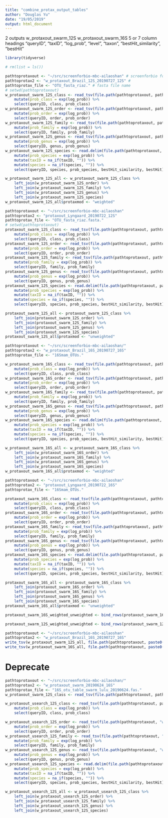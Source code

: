 ```yaml
---
title: "combine_protax_output_tables"
author: "Douglas Yu"
date: "19/05/2019"
output: html_document
---
```


2 outputs
    w_protaxout_swarm_12S
    w_protaxout_swarm_16S
5 or 7 column headings
"queryID", "taxID", "log_prob", "level", "taxon", "bestHit_similarity", "bestHit"

```r
library(tidyverse)
```

```r
# rm(list = ls())
```

```r
pathtoprotaxout <- "~/src/screenforbio-mbc-ailaoshan" # screenforbio folder
pathtoprotax2 <- "w_protaxout_Brazil_12S_20190727_12S" # 
pathtoprotax_file <- "OTU_fasta_riaz." # fasta file name
# setwd(pathtoprotaxout)
w_protaxout_swarm_12S_class <- read_tsv(file.path(pathtoprotaxout, pathtoprotax2, paste0(pathtoprotax_file, "w_class_probs")), col_names = c("queryID", "taxID", "log_prob", "level", "class")) %>% 
    mutate(prob_class = exp(log_prob)) %>% 
    select(queryID, class, prob_class)
w_protaxout_swarm_12S_order <- read_tsv(file.path(pathtoprotaxout, pathtoprotax2, paste0(pathtoprotax_file, "w_order_probs")), col_names = c("queryID", "taxID", "log_prob", "level", "order")) %>% 
    mutate(prob_order = exp(log_prob)) %>% 
    select(queryID, order, prob_order)
w_protaxout_swarm_12S_family <- read_tsv(file.path(pathtoprotaxout, pathtoprotax2, paste0(pathtoprotax_file, "w_family_probs")), col_names = c("queryID", "taxID", "log_prob", "level", "family")) %>% 
    mutate(prob_family = exp(log_prob)) %>% 
    select(queryID, family, prob_family)
w_protaxout_swarm_12S_genus <- read_tsv(file.path(pathtoprotaxout, pathtoprotax2, paste0(pathtoprotax_file, "w_genus_probs")), col_names = c("queryID", "taxID", "log_prob", "level", "genus")) %>% 
    mutate(prob_genus = exp(log_prob)) %>% 
    select(queryID, genus, prob_genus)
w_protaxout_swarm_12S_species <- read.delim(file.path(pathtoprotaxout, pathtoprotax2, paste0(pathtoprotax_file, "w_species_probs_sim")), stringsAsFactors = FALSE, sep = " ", col.names = c("queryID", "taxID", "log_prob", "level", "species", "bestHit_similarity", "bestHit")) %>% 
    mutate(prob_species = exp(log_prob)) %>% 
    mutate(taxID = na_if(taxID, "")) %>% 
    mutate(species = na_if(species, "")) %>% 
    select(queryID, species, prob_species, bestHit_similarity, bestHit)

w_protaxout_swarm_12S_all <- w_protaxout_swarm_12S_class %>% 
    left_join(w_protaxout_swarm_12S_order) %>% 
    left_join(w_protaxout_swarm_12S_family) %>% 
    left_join(w_protaxout_swarm_12S_genus) %>% 
    left_join(w_protaxout_swarm_12S_species) 
w_protaxout_swarm_12S_all$protaxmod <- "weighted"

```

```r
pathtoprotaxout <- "~/src/screenforbio-mbc-ailaoshan"
pathtoprotax2 <- "protaxout_Lyngaard_20190722_12S"
pathtoprotax_file <- "OTU_fasta_riaz.fasta."
# setwd(pathtoprotaxout)
protaxout_swarm_12S_class <- read_tsv(file.path(pathtoprotaxout, pathtoprotax2, paste0(pathtoprotax_file, "class_probs")), col_names = c("queryID", "taxID", "log_prob", "level", "class")) %>% 
    mutate(prob_class = exp(log_prob)) %>% 
    select(queryID, class, prob_class)
protaxout_swarm_12S_order <- read_tsv(file.path(pathtoprotaxout, pathtoprotax2, paste0(pathtoprotax_file, "order_probs")), col_names = c("queryID", "taxID", "log_prob", "level", "order")) %>% 
    mutate(prob_order = exp(log_prob)) %>% 
    select(queryID, order, prob_order)
protaxout_swarm_12S_family <- read_tsv(file.path(pathtoprotaxout, pathtoprotax2, paste0(pathtoprotax_file, "family_probs")), col_names = c("queryID", "taxID", "log_prob", "level", "family")) %>% 
    mutate(prob_family = exp(log_prob)) %>% 
    select(queryID, family, prob_family)
protaxout_swarm_12S_genus <- read_tsv(file.path(pathtoprotaxout, pathtoprotax2, paste0(pathtoprotax_file, "genus_probs")), col_names = c("queryID", "taxID", "log_prob", "level", "genus")) %>% 
    mutate(prob_genus = exp(log_prob)) %>% 
    select(queryID, genus, prob_genus)
protaxout_swarm_12S_species <- read.delim(file.path(pathtoprotaxout, pathtoprotax2, paste0(pathtoprotax_file, "species_probs_sim")), stringsAsFactors = FALSE, sep = " ", col.names = c("queryID", "taxID", "log_prob", "level", "species", "bestHit_similarity", "bestHit")) %>% 
    mutate(prob_species = exp(log_prob)) %>% 
    mutate(taxID = na_if(taxID, "")) %>% 
    mutate(species = na_if(species, "")) %>% 
    select(queryID, species, prob_species, bestHit_similarity, bestHit)

protaxout_swarm_12S_all <- protaxout_swarm_12S_class %>% 
    left_join(protaxout_swarm_12S_order) %>% 
    left_join(protaxout_swarm_12S_family) %>% 
    left_join(protaxout_swarm_12S_genus) %>% 
    left_join(protaxout_swarm_12S_species) 
protaxout_swarm_12S_all$protaxmod <- "unweighted"

```

```r
pathtoprotaxout <- "~/src/screenforbio-mbc-ailaoshan/"
pathtoprotax2 <- "w_protaxout_Brazil_16S_20190727_16S"
pathtoprotax_file <- "16Smam_OTUs."

w_protaxout_swarm_16S_class <- read_tsv(file.path(pathtoprotaxout, pathtoprotax2, paste0(pathtoprotax_file, "w_class_probs")), col_names = c("queryID", "taxID", "log_prob", "level", "class")) %>% 
    mutate(prob_class = exp(log_prob)) %>% 
    select(queryID, class, prob_class)
w_protaxout_swarm_16S_order <- read_tsv(file.path(pathtoprotaxout, pathtoprotax2, paste0(pathtoprotax_file, "w_order_probs")), col_names = c("queryID", "taxID", "log_prob", "level", "order")) %>% 
    mutate(prob_order = exp(log_prob)) %>% 
    select(queryID, order, prob_order)
w_protaxout_swarm_16S_family <- read_tsv(file.path(pathtoprotaxout, pathtoprotax2, paste0(pathtoprotax_file, "w_family_probs")), col_names = c("queryID", "taxID", "log_prob", "level", "family")) %>% 
    mutate(prob_family = exp(log_prob)) %>% 
    select(queryID, family, prob_family)
w_protaxout_swarm_16S_genus <- read_tsv(file.path(pathtoprotaxout, pathtoprotax2, paste0(pathtoprotax_file, "w_genus_probs")), col_names = c("queryID", "taxID", "log_prob", "level", "genus")) %>% 
    mutate(prob_genus = exp(log_prob)) %>% 
    select(queryID, genus, prob_genus)
w_protaxout_swarm_16S_species <- read.delim(file.path(pathtoprotaxout, pathtoprotax2, paste0(pathtoprotax_file, "w_species_probs_sim")), stringsAsFactors = FALSE, sep = " ", col.names = c("queryID", "taxID", "log_prob", "level", "species", "bestHit_similarity", "bestHit")) %>% 
    mutate(prob_species = exp(log_prob)) %>% 
    mutate(taxID = na_if(taxID, "")) %>% 
    mutate(species = na_if(species, "")) %>% 
    select(queryID, species, prob_species, bestHit_similarity, bestHit)

w_protaxout_swarm_16S_all <- w_protaxout_swarm_16S_class %>% 
    left_join(w_protaxout_swarm_16S_order) %>% 
    left_join(w_protaxout_swarm_16S_family) %>% 
    left_join(w_protaxout_swarm_16S_genus) %>% 
    left_join(w_protaxout_swarm_16S_species) 
w_protaxout_swarm_16S_all$protaxmod <- "weighted"

```

```r
pathtoprotaxout <- "~/src/screenforbio-mbc-ailaoshan"
pathtoprotax2 <- "protaxout_Lyngaard_20190722_16S"
pathtoprotax_file <- "16Smam_OTUs."

protaxout_swarm_16S_class <- read_tsv(file.path(pathtoprotaxout, pathtoprotax2, paste0(pathtoprotax_file, "class_probs")), col_names = c("queryID", "taxID", "log_prob", "level", "class")) %>% 
    mutate(prob_class = exp(log_prob)) %>% 
    select(queryID, class, prob_class)
protaxout_swarm_16S_order <- read_tsv(file.path(pathtoprotaxout, pathtoprotax2, paste0(pathtoprotax_file, "order_probs")), col_names = c("queryID", "taxID", "log_prob", "level", "order")) %>% 
    mutate(prob_order = exp(log_prob)) %>% 
    select(queryID, order, prob_order)
protaxout_swarm_16S_family <- read_tsv(file.path(pathtoprotaxout, pathtoprotax2, paste0(pathtoprotax_file, "family_probs")), col_names = c("queryID", "taxID", "log_prob", "level", "family")) %>% 
    mutate(prob_family = exp(log_prob)) %>% 
    select(queryID, family, prob_family)
protaxout_swarm_16S_genus <- read_tsv(file.path(pathtoprotaxout, pathtoprotax2, paste0(pathtoprotax_file, "genus_probs")), col_names = c("queryID", "taxID", "log_prob", "level", "genus")) %>% 
    mutate(prob_genus = exp(log_prob)) %>% 
    select(queryID, genus, prob_genus)
protaxout_swarm_16S_species <- read.delim(file.path(pathtoprotaxout, pathtoprotax2, paste0(pathtoprotax_file, "species_probs_sim")), stringsAsFactors = FALSE, sep = " ", col.names = c("queryID", "taxID", "log_prob", "level", "species", "bestHit_similarity", "bestHit")) %>% 
    mutate(prob_species = exp(log_prob)) %>% 
    mutate(taxID = na_if(taxID, "")) %>% 
    mutate(species = na_if(species, "")) %>% 
    select(queryID, species, prob_species, bestHit_similarity, bestHit)

protaxout_swarm_16S_all <- protaxout_swarm_16S_class %>% 
    left_join(protaxout_swarm_16S_order) %>% 
    left_join(protaxout_swarm_16S_family) %>% 
    left_join(protaxout_swarm_16S_genus) %>% 
    left_join(protaxout_swarm_16S_species) 
protaxout_swarm_16S_all$protaxmod <- "unweighted"
```

```r
protaxout_swarm_16S_weighted_unweighted <- bind_rows(protaxout_swarm_16S_all, w_protaxout_swarm_16S_all) %>% select(protaxmod, everything()) %>% arrange(queryID)

protaxout_swarm_12S_weighted_unweighted <- bind_rows(protaxout_swarm_12S_all, w_protaxout_swarm_12S_all) %>% select(protaxmod, everything()) %>% arrange(queryID)
```


```r
pathtoprotaxout <- "~/src/screenforbio-mbc-ailaoshan"
pathtoprotax2 <- "w_protaxout_Brazil_16S_20190727_16S"
write_tsv(w_protaxout_swarm_12S_all, file.path(pathtoprotaxout, paste0(pathtoprotax2),"w_protaxout_Brazil_12S_20190727_12S.tsv"))
write_tsv(w_protaxout_swarm_16S_all, file.path(pathtoprotaxout, paste0(pathtoprotax2),"w_protaxout_Brazil_16S_20190727_16S.tsv"))
```


# Deprecate

```r
pathtoprotaxout <- "~/src/screenforbio-mbc-ailaoshan/"
pathtoprotax2 <- "w_protaxout_swarm_20190624_16S"
pathtoprotax_file <- "16S_otu_table_swarm_lulu_20190624.fas."
w_protaxout_swarm_12S_class <- read_tsv(file.path(pathtoprotaxout, pathtoprotax2, paste0(pathtoprotax_file, "w_class_probs")), col_names = c("queryID", "taxID", "log_prob", "level", "class")) %>% 

w_protaxout_usearch_12S_class <- read_tsv(file.path(pathtoprotaxout, pathtoprotax2, paste0(pathtoprotax_file, "w_class_probs")), col_names = c("queryID", "taxID", "log_prob", "level", "class")) %>% 
    mutate(prob_class = exp(log_prob)) %>% 
    select(queryID, class, prob_class)

w_protaxout_usearch_12S_order <- read_tsv(file.path(pathtoprotaxout, "w_protaxout_usearch_12S", paste0("all_12S_20180317_otu_table_usearchderep_lulu.", "w_order_probs")), col_names = c("queryID", "taxID", "log_prob", "level", "order")) %>% 
    mutate(prob_order = exp(log_prob)) %>% 
    select(queryID, order, prob_order)
w_protaxout_usearch_12S_family <- read_tsv(file.path(pathtoprotaxout, "w_protaxout_usearch_12S", paste0("all_12S_20180317_otu_table_usearchderep_lulu.", "w_family_probs")), col_names = c("queryID", "taxID", "log_prob", "level", "family")) %>% 
    mutate(prob_family = exp(log_prob)) %>% 
    select(queryID, family, prob_family)
w_protaxout_usearch_12S_genus <- read_tsv(file.path(pathtoprotaxout, "w_protaxout_usearch_12S", paste0("all_12S_20180317_otu_table_usearchderep_lulu.", "w_genus_probs")), col_names = c("queryID", "taxID", "log_prob", "level", "genus")) %>% 
    mutate(prob_genus = exp(log_prob)) %>% 
    select(queryID, genus, prob_genus)
w_protaxout_usearch_12S_species <- read.delim(file.path(pathtoprotaxout, "w_protaxout_usearch_12S", paste0("all_12S_20180317_otu_table_usearchderep_lulu.", "w_species_probs_sim")), stringsAsFactors = FALSE, sep = " ", col.names = c("queryID", "taxID", "log_prob", "level", "species", "bestHit_similarity", "bestHit")) %>% 
    mutate(prob_species = exp(log_prob)) %>% 
    mutate(taxID = na_if(taxID, "")) %>% 
    mutate(species = na_if(species, "")) %>% 
    select(queryID, species, prob_species, bestHit_similarity, bestHit)

w_protaxout_usearch_12S_all <- w_protaxout_usearch_12S_class %>% 
    left_join(w_protaxout_usearch_12S_order) %>% 
    left_join(w_protaxout_usearch_12S_family) %>% 
    left_join(w_protaxout_usearch_12S_genus) %>% 
    left_join(w_protaxout_usearch_12S_species) 
```

